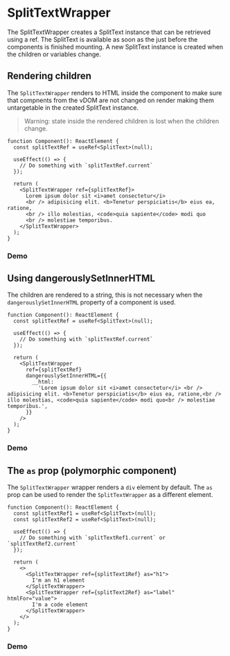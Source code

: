 
<Meta title="GSAP / Components / SplitTextWrapper" of={stories} />

# SplitTextWrapper

The SplitTextWrapper creates a SplitText instance that can be retrieved using a ref. The SplitText
is available as soon as the just before the components is finished mounting. A new SplitText
instance is created when the children or variables change.

<Canvas of={stories.Children} />

## Rendering children

The `SplitTextWrapper` renders to HTML inside the component to make sure that compnents from the
vDOM are not changed on render making them untargetable in the created SplitText instance.

> Warning: state inside the rendered children is lost when the children change.

```tsx
function Component(): ReactElement {
  const splitTextRef = useRef<SplitText>(null);

  useEffect(() => {
    // Do something with `splitTextRef.current`
  });

  return (
    <SplitTextWrapper ref={splitTextRef}>
      Lorem ipsum dolor sit <i>amet consectetur</i>
      <br /> adipisicing elit. <b>Tenetur perspiciatis</b> eius ea, ratione,
      <br /> illo molestias, <code>quia sapiente</code> modi quo
      <br /> molestiae temporibus.
    </SplitTextWrapper>
  );
}
```

### Demo

<Canvas of={stories.Children} />

## Using dangerouslySetInnerHTML

The children are rendered to a string, this is not necessary when the `dangerouslySetInnerHTML`
property of a component is used.

```tsx
function Component(): ReactElement {
  const splitTextRef = useRef<SplitText>(null);

  useEffect(() => {
    // Do something with `splitTextRef.current`
  });

  return (
    <SplitTextWrapper
      ref={splitTextRef}
      dangerouslySetInnerHTML={{
        __html:
          'Lorem ipsum dolor sit <i>amet consectetur</i> <br /> adipisicing elit. <b>Tenetur perspiciatis</b> eius ea, ratione,<br /> illo molestias, <code>quia sapiente</code> modi quo<br /> molestiae temporibus.',
      }}
    />
  );
}
```

### Demo

<Canvas of={stories.DangerouslySetInnerHtml} />

## The `as` prop (polymorphic component)

The `SplitTextWrapper` wrapper renders a `div` element by default. The `as` prop can be used to
render the `SplitTextWrapper` as a different element.

```tsx
function Component(): ReactElement {
  const splitTextRef1 = useRef<SplitText>(null);
  const splitTextRef2 = useRef<SplitText>(null);

  useEffect(() => {
    // Do something with `splitTextRef1.current` or `splitTextRef2.current`
  });

  return (
    <>
      <SplitTextWrapper ref={splitText1Ref} as="h1">
        I'm an h1 element
      </SplitTextWrapper>
      <SplitTextWrapper ref={splitText2Ref} as="label" htmlFor="value">
        I'm a code element
      </SplitTextWrapper>
    </>
  );
}
```

### Demo

<Canvas of={stories.AsProp} />

